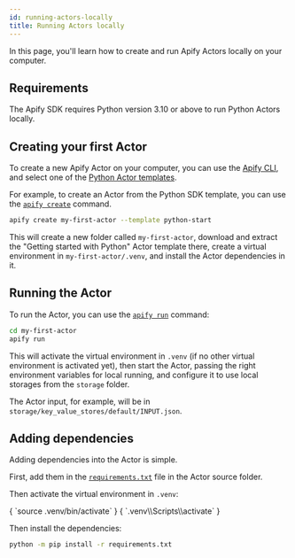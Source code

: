 ```yaml
---
id: running-actors-locally
title: Running Actors locally
---
```



In this page, you'll learn how to create and run Apify Actors locally on your computer.

## Requirements

The Apify SDK requires Python version 3.10 or above to run Python Actors locally.

## Creating your first Actor

To create a new Apify Actor on your computer, you can use the [Apify CLI](https://docs.apify.com/cli), and select one of the [Python Actor templates](https://apify.com/templates/categories/python).

For example, to create an Actor from the Python SDK template, you can use the [`apify create`](https://docs.apify.com/cli/docs/reference#apify-create-actorname) command.

```bash
apify create my-first-actor --template python-start
```

This will create a new folder called `my-first-actor`, download and extract the "Getting started with Python" Actor template there, create a virtual environment in `my-first-actor/.venv`, and install the Actor dependencies in it.

## Running the Actor

To run the Actor, you can use the [`apify run`](https://docs.apify.com/cli/docs/reference#apify-run) command:

```bash
cd my-first-actor
apify run
```

This will activate the virtual environment in `.venv` (if no other virtual environment is activated yet), then start the Actor, passing the right environment variables for local running, and configure it to use local storages from the `storage` folder.

The Actor input, for example, will be in `storage/key_value_stores/default/INPUT.json`.

## Adding dependencies

Adding dependencies into the Actor is simple.

First, add them in the [`requirements.txt`](https://pip.pypa.io/en/stable/reference/requirements-file-format/) file in the Actor source folder.

Then activate the virtual environment in `.venv`:

<Tabs groupId="operating-systems">
    <TabItem value="unix" label="Linux / macOS" default>
        <CodeBlock language="bash">{
`source .venv/bin/activate`
        }</CodeBlock>
    </TabItem>
    <TabItem value="win" label="Windows">
        <CodeBlock language="powershell">{
`.venv\\Scripts\\activate`
        }</CodeBlock>
    </TabItem>
</Tabs>

Then install the dependencies:

```bash
python -m pip install -r requirements.txt
```
